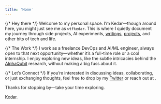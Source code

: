 ```yaml
---
title: 'Home'
---
```



{/* Hey there */}
Welcome to my personal space. I’m Kedar—though around here, you might just see me as `wtfkedar`. This is where I quietly document my journey through side projects, AI experiments, [writings](/blog), [projects](/projects), and other bits of tech and life.

{/* The Work */}
I work as a freelance DevOps and AI/ML engineer, always open to that next opportunity—whether it’s a full-time role or a cool internship. I enjoy exploring new ideas, like the subtle intricacies behind the [AlphaQubit](https://blog.google/technology/google-deepmind/alphaqubit-quantum-error-correction/) research, without making a big fuss about it.

{/* Let’s Connect */}
If you’re interested in discussing ideas, collaborating, or just exchanging thoughts, feel free to drop by my [Twitter](https://twitter.com/wtfkedar) or reach out at <RevealMail placeholder="my email" isLink={true} />.

Thanks for stopping by—take your time exploring.

[Kedar](/).
